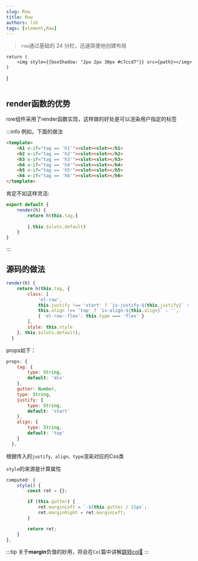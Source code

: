 ```yaml
---
slug: Row
title: Row
authors: lsh
tags: [element,Row]
---
```


>`row`通过基础的 24 分栏，迅速简便地创建布局

    return (
        <img style={{boxShadow: "2px 2px 30px #c7ccd7"}} src={path}></img>
    )
}

<Image path="https://img-blog.csdnimg.cn/1d6804f15e9f439fa035c731f683863c.png"/>

## render函数的优势

row组件采用了render函数实现，这样做的好处是可以渲染用户指定的标签

:::info
例如，下面的做法

```html
<template>
    <h1 v-if="tag == 'h1'"><slot><slot></h1>
    <h2 v-if="tag == 'h2'"><slot><slot></h2>
    <h3 v-if="tag == 'h3'"><slot><slot></h3>
    <h4 v-if="tag == 'h4'"><slot><slot></h4>
    <h5 v-if="tag == 'h5'"><slot><slot></h5>
    <h6 v-if="tag == 'h6'"><slot><slot></h6>
</template>
```
肯定不如这样灵活:
```js
export default {
    render(h) {
        return h(this.tag,{
            
        },this.$slots.default)
    }
}
```
:::

## 源码的做法

```js
render(h) {
    return h(this.tag, {
        class: [
            'el-row',
            this.justify !== 'start' ? `is-justify-${this.justify}` : '',
            this.align !== 'top' ? `is-align-${this.align}` : '',
            { 'el-row--flex': this.type === 'flex' }
        ],
        style: this.style
    }, this.$slots.default);
  }
```

props如下：
```js
props: {
    tag: {
        type: String,
        default: 'div'
    },
    gutter: Number,
    type: String,
    justify: {
        type: String,
        default: 'start'
    },
    align: {
        type: String,
        default: 'top'
    }
  },
```
根据传入的`justify、align、type`渲染对应的Css类

`style`的来源是计算属性

```js title="根据gutter计算外边距"
computed: {
    style() {
        const ret = {};

        if (this.gutter) {
            ret.marginLeft = `-${this.gutter / 2}px`;
            ret.marginRight = ret.marginLeft;
        }

        return ret;
    }
},
```

:::tip
关于**margin**负值的妙用，将会在`Col`篇中讲解[跳转col:triangular_flag_on_post:](/element/Col#关于gutter)
:::

